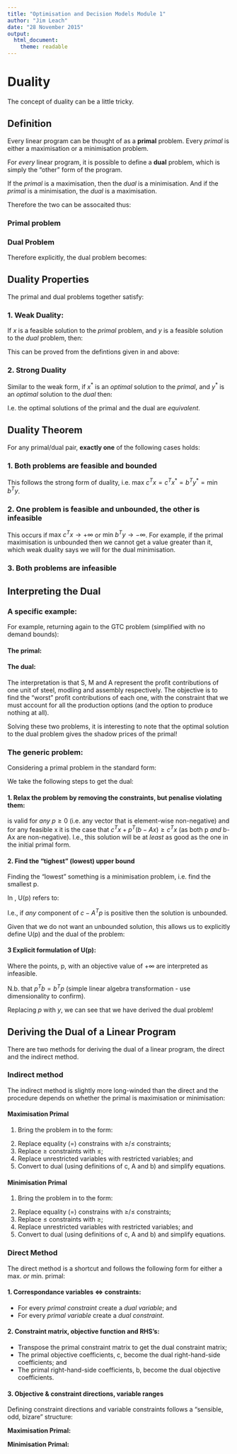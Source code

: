 ```yaml
---
title: "Optimisation and Decision Models Module 1"
author: "Jim Leach"
date: "28 November 2015"
output:
  html_document:
    theme: readable
---
```


# Duality

The concept of duality can be a little tricky.

## Definition

Every linear program can be thought of as a __primal__ problem. Every _primal_ is either a maximisation or a minimisation problem. 

For _every_ linear program, it is possible to define a __dual__ problem, which is simply the "other" form of the program. 

If the _primal_ is a maximisation, then the _dual_ is a minimisation. And if the _primal_ is a minimisation, the _dual_ is a maximisation. 

Therefore the two can be assocaited thus:

### Primal problem

\begin{equation}\label{eq:primal}
\begin{split}
    \text{maximise} \\
        c^Tx \\
    \text{subject to} \\ 
            Ax \leq b \\
            x \in \mathbb{R}_{+}^{n} \\
            \Updownarrow            
\end{split}
\end{equation}


### Dual Problem

\begin{equation}\label{eq:dual}
\begin{split}
    \Updownarrow \\
    \text{minimise} \\
        b^Ty \\
    \text{subject to} \\
        A^Ty \geq c \\
        y \in \mathbb{R}_+^m
\end{split}
\end{equation}


Therefore explicitly, the dual problem becomes:

\begin{equation}
\begin{split}
    \text{minimise} \sum_{i=1}^m b_iy_i \\
    \text{subject to} \sum_{i=1}^m a_{ij} y_i \geq c_j \quad \forall j=1,...n \\
    y_1, ..., y_m \geq 0
\end{split}
\end{equation}

## Duality Properties

The primal and dual problems together satisfy:

### 1. Weak Duality:

If $x$ is a feasible solution to the _primal_ problem, and $y$ is a feasible solution to the _dual_ problem, then:

\begin{equation}
c^Tx\leq b^Ty
\end{equation}

This can be proved from the defintions given in \eqref{eq:primal} and \eqref{eq:dual} above:

\begin{equation}\label{eq:proof}
\begin{split}
    \text{It is known from the dual that: } c \leq A^Ty \\
    \\
    \therefore\quad \text{substituting this in: } c^Tx \leq (A^Ty)^Tx \\
    \\
    \text{this gives:} \\
    c^Tx \leq y^TAx \\
    \\
    \text{(given that } (A^T)^T = A \text{ and } (AB)^T = A^TB^T \text{)}\\
    \\
    \text{We also know that: }Ax \leq b \text{ (from the primal)} \\
    \therefore\quad c^Tx \leq y^Tb \\
    \therefore\quad c^Tx \leq b^Ty
\end{split}
\end{equation}

### 2. Strong Duality

Similar to the weak form, if $x^*$ is an _optimal_ solution to the _primal_, and $y^*$ is an _optimal_ solution to the _dual_ then:

\begin{equation}\label{eq:strong}
c^Tx^* = b^Ty^*
\end{equation}

I.e. the optimal solutions of the primal and the dual are _equivalent_.

## Duality Theorem

For any primal/dual pair, __exactly one__ of the following cases holds:

### 1. Both problems are feasible and bounded

This follows the strong form of duality, i.e. $\text{max } c^Tx = c^Tx^* = b^Ty^* = \text{min } b^Ty$.

### 2. One problem is feasible and unbounded, the other is infeasible

This occurs if $\text{max } c^Tx \rightarrow +\infty$ or $\text{min } b^Ty \rightarrow - \infty$. For example, if the primal maximisation is unbounded then we cannot get a value greater than it, which weak duality says we will for the dual minimisation.

### 3. Both problems are infeasible

## Interpreting the Dual

### A specific example:

For example, returning again to the GTC problem (simplified with no demand bounds):

#### The primal:

\begin{equation}
\begin{split}
\text{max } 0.13W + 0.10P \\
\text{subject to:}\\
1.5W + 1.0P \leq 27000 \\
1.0W + 1.0P \leq 21000 \\
0.3W + 0.5P \leq 9000 \\
W, P \geq 0
\end{split}
\end{equation}

#### The dual:

\begin{equation}
\begin{split}
\text{min } 27000S + 21000M + 9000A \\
\text{subject to:} \\
1.5S + 1.0M + 0.3A \geq 0.13 \\
1.0S + 1.0M + 0.5A \geq 0.10 \\
S, M, A, \geq 0
\end{split}
\end{equation}

The interpretation is that S, M and A represent the profit contributions of one unit of steel, modling and assembly respectively. The objective is to find the "worst" profit contributions of each one, with the constraint that we must account for all the production options (and the option to produce nothing at all).

Solving these two problems, it is interesting to note that the optimal solution to the dual problem gives the shadow prices of the primal!

### The generic problem:

Considering a primal problem in the standard form:

\begin{equation}\label{eq:primal2}
\begin{split}
    \text{maximise} \\
        c^Tx \\
    \text{subject to} \\ 
            Ax \leq b \\
            x \in \mathbb{R}_{+}^{n}
\end{split}
\end{equation}

We take the following steps to get the dual:

#### 1. Relax the problem by removing the constraints, but penalise violating them:

\begin{equation} \label{eq:relax}
U(p) = \begin{split} \text{max } c^Tx + p^T(b-Ax) \\ \text{s.t. } x \in \mathbb{R}_+^n \end{split}
\end{equation}

\eqref{eq:relax} is valid for _any_ $p \geq 0$ (i.e. any vector that is element-wise non-negative) and for any feasible x it is the case that $c^Tx + p^T(b-Ax)\geq c^Tx$ (as both p _and_ b-Ax are non-negative). I.e., this solution will be at _least_ as good as the one in the initial primal form. 

#### 2. Find the "tighest" (lowest) upper bound

Finding the "lowest" something is a minimisation problem, i.e. find the smallest p.

\begin{equation} \label{eq:min_up}
\begin{split}
\text{minimise } U(p) \\
\text{s.t. } p\in\mathbb{R}_+^m
\end{split}
\end{equation}

In \eqref{eq:min_up}, U(p) refers to:

\begin{equation}
\begin{split}
U(p) = \text{maximise } c^Tx + p^T(b - Ax) \\
\\
= \text{maximise } p^Tb + (c - A^Tp)^Tx \\
\text{ (As neither p nor b directly depend on x)} \\
\\
= p^Tb + \text{maximise } (c - A^Tp)^Tx \\
= \begin{cases} 
        p^Tb\text{ if }c-A^Tp \leq 0 \\ 
        + \infty \text{ otherwise} 
    \end{cases}
\end{split}
\end{equation}

I.e., if _any_  component of $c-A^Tp$ is positive then the solution is unbounded. 

Given that we do not want an unbounded solution, this allows us to explicitly define U(p) and the dual of the problem:

#### 3 Explicit formulation of U(p):

\begin{equation}
\begin{split}
\text{minimse } b^Tp \\
\text{s.t. } \\
A^Tp \geq c \\
p\in\mathbb{R}_+^m
\end{split}
\end{equation}

Where the points, p, with an objective value of $+\infty$ are interpreted as infeasible.

N.b. that $p^Tb = b^Tp$ (simple linear algebra transformation - use dimensionality to confirm).

Replacing $p$ with $y$, we can see that we have derived the dual problem!

## Deriving the Dual of a Linear Program

There are two methods for deriving the dual of a linear program, the direct and the indirect method.

### Indirect method

The indirect method is slightly more long-winded than the direct and the procedure depends on whether the primal is maximisation or minimisation:

#### Maximisation Primal

1. Bring the problem in to the form:

\begin{equation}
\begin{split}
\text{maximise } c^Tx \\
\text{s.t.} \\
    Ax\leq b \\
    x \in \mathbb{R}_+^n
\end{split}\end{equation}

2. Replace equality (=) constrains with $\geq$/$\leq$ constraints;
3. Replace $\geq$ constraints with $\leq$; 
4. Replace unrestricted variables with restricted variables; and
5. Convert to dual (using definitions of c, A and b) and simplify equations.

#### Minimisation Primal

1. Bring the problem in to the form:

\begin{equation}
\begin{split}
\text{minimise } b^Ty \\
\text{s.t.} \\
    A^Ty \geq c \\
    y \in \mathbb{R}_+^n
\end{split}\end{equation}

2. Replace equality (=) constrains with $\geq$/$\leq$ constraints;
3. Replace $\leq$ constraints with $\geq$; 
4. Replace unrestricted variables with restricted variables; and
5. Convert to dual (using definitions of c, A and b) and simplify equations.

### Direct Method

The direct method is a shortcut and follows the following form for either a max. _or_ min. primal:

#### 1. Correspondance variables $\Leftrightarrow$ constraints:

* For every _primal constraint_ create a _dual variable_; and
* For every _primal variable_ create a _dual constraint_.

#### 2. Constraint matrix, objective function and RHS's:

* Transpose the primal constraint matrix to get the dual constraint matrix;
* The primal objective coefficients, c, become the dual right-hand-side coefficients; and
* The primal right-hand-side coefficients, b, become the dual objective coefficients.

#### 3. Objective & constraint directions, variable ranges

Defining constraint directions and variable constraints follows a "sensible, odd, bizare" structure:

__Maximisation Primal:__

\begin{tabular}{c c c}
 i-th primal constraint & i-th dual variable & SOB \\ \hline
 $a_i^Tx\leq b_i$ & $y_i \geq 0$ & sensible - we expect we can only take values "up to" something\\
 $a_i^Tx = b_i$ & $y_i \text{ unrestricted}$ & odd \\
 $a_i^Tx\geq b_i$ & $y_i \leq 0$ & bizarre - we're maximising something that can go up to $+\infty$
\end{tabular}

\begin{tabular}{c c c}
 i-th primal variable & i-th dual constraint & SOB \\ \hline
 $x_i \geq 0$ & $a_j^Ty \geq c_j$ & sensible - we expect non-negative values in maximisation\\
 $x_i \text{unrestricted}$ & $a_j^Ty = c_j$ & odd \\
 $x_i \leq 0$ & $a_j^Ty \leq c_j$ & bizarre - we dont't expect negative values in maximisation
\end{tabular}




__Minimisation Primal:__

\begin{tabular}{c c c}
 i-th primal constraint & i-th dual variable & SOB \\ \hline
 $a_i^Tx\geq b_i$ & $y_i \geq 0$ & sensible - we expect we can only take values above something\\
 $a_i^Tx = b_i$ & $y_i \text{ unrestricted}$ & odd \\
 $a_i^Tx\leq b_i$ & $y_i \leq 0$ & bizarre - we're minimising something that can go down to $-\infty$
\end{tabular}

\begin{tabular}{c c c}
 i-th primal variable & i-th dual constraint & SOB \\ \hline
 $x_i \geq 0$ & $a_j^Ty \leq c_j$ & sensible - we expect non-negative values\\
 $x_i \text{unrestricted}$ & $a_j^Ty = c_j$ & odd \\
 $x_i \leq 0$ & $a_j^Ty \geq c_j$ & bizarre - we're minimising something that can go down to $-\infty$
\end{tabular}